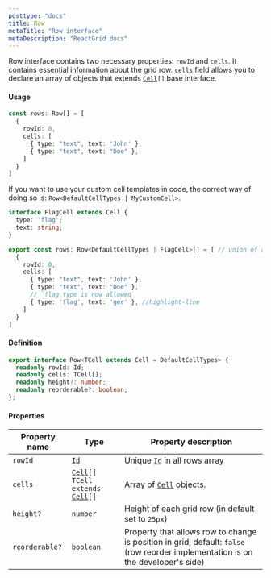 ```yaml
---
posttype: "docs"
title: Row
metaTitle: "Row interface"
metaDescription: "ReactGrid docs"
---
```


Row interface contains two necessary properties: `rowId` and `cells`. It contains essential information about the grid row.
`cells` field allows you to declare an array of objects that extends [`Cell`](/docs/3.1/7-api/0-interfaces/4-cell/)`[]` base interface.


#### Usage 

```ts
const rows: Row[] = [
  {
    rowId: 0,
    cells: [
      { type: "text", text: 'John' },
      { type: "text", text: "Doe" },
    ]
  }
]
```
If you want to use your custom cell templates in code, the correct way of doing so is: `Row<DefaultCellTypes | MyCustomCell>`. 


```ts
interface FlagCell extends Cell {
  type: 'flag';
  text: string;
}

export const rows: Row<DefaultCellTypes | FlagCell>[] = [ // union of all  available cells
  {
    rowId: 0,
    cells: [
      { type: "text", text: 'John' },
      { type: "text", text: "Doe" },
      // `flag type is now allowed
      { type: 'flag', text: 'ger' }, //highlight-line
    ]
  }
]
```

#### Definition

```ts
export interface Row<TCell extends Cell = DefaultCellTypes> {
  readonly rowId: Id;
  readonly cells: TCell[];
  readonly height?: number;
  readonly reorderable?: boolean;
};
```

#### Properties

| Property name     | Type                                                                  | Property description  | 
| ------------      | -------------                                                         | -------------         |
| `rowId`           | [`Id`](/docs/3.1/7-api/1-types/4-id/)                                 | Unique [`Id`](/docs/3.1/7-api/1-types/4-id/) in all rows array | 
| `cells`           | [`Cell`](/docs/3.1/7-api/0-interfaces/4-cell/)`[]  TCell extends` [`Cell`](/docs/3.1/7-api/0-interfaces/4-cell/)`[]`    | Array of [`Cell`](/docs/3.1/7-api/0-interfaces/4-cell/) objects. | 
| `height?`         | `number`                                                              | Height of each grid row (in default set to `25px`)  | 
| `reorderable?`    | `boolean`                                                             | Property that allows row to change is position in grid, default: `false` (row reorder implementation is on the developer's side) |  
